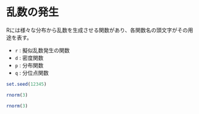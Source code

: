 # 乱数の発生

Rには様々な分布から乱数を生成させる関数があり、各関数名の頭文字がその用途を表す。

- `r` : 擬似乱数発生の関数
- `d` : 密度関数
- `p` : 分布関数
- `q` : 分位点関数

```r
set.seed(12345)

rnorm(3)

rnorm(3)
```

